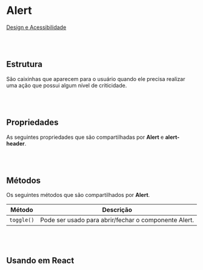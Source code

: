 
# Alert

[Design e Acessibilidade](https://www.figma.com/design/2bBnJVKkG09JPWCFBIcD1y/%5BDS%5D-Components?m=auto&node-id=44-3513&t=TyXNmrAZbhl7DmWw-1)

<br></br>
## Estrutura

São caixinhas que aparecem para o usuário quando ele precisa realizar uma ação que possui algum nível de criticidade.

<Canvas of={AlertStories.Properties} >
</Canvas>

<Meta isTemplate />

<br></br>
## Propriedades

As seguintes propriedades que são compartilhadas por **Alert** e **alert-header**.

<Controls />

<br></br>
## Métodos

Os seguintes métodos que são compartilhados por **Alert**.
<table>
  <thead>
    <tr>
      <th>Método</th>
      <th>Descrição</th>
    </tr>
  </thead>
  <tbody>
    <tr>
      <td><code>toggle()</code></td>
      <td>Pode ser usado para abrir/fechar o componente Alert.</td>
    </tr>
  </tbody>
</table>

<Source of={AlertStories.Methods} />

<br></br>
## Usando em React

<Source of={AlertStories.FrameworkReact} />
